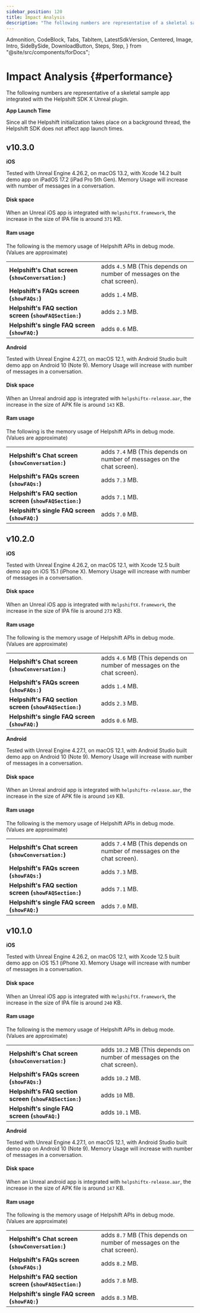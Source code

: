 ```yaml
---
sidebar_position: 120
title: Impact Analysis
description: "The following numbers are representative of a skeletal sample app integrated with the Helpshift SDK X Unreal plugin."
---
```


  Admonition,
  CodeBlock,
  Tabs,
  TabItem,
  LatestSdkVersion,
  Centered,
  Image,
  Intro,
  SideBySide,
  DownloadButton,
  Steps,
  Step,
} from "@site/src/components/forDocs";

# Impact Analysis {#performance}

<Intro>

The following numbers are representative of a skeletal sample app integrated with the Helpshift SDK X Unreal plugin.

</Intro>

<Admonition type="info" title="Note">

**App Launch Time**

Since all the Helpshift initialization takes place on a background thread, the Helpshift SDK does not affect app launch times.

</Admonition>

## v10.3.0

**iOS**

<Admonition type="info" title="Note">

Tested with Unreal Engine 4.26.2, on macOS 13.2, with Xcode 14.2 built demo app on iPadOS 17.2 (iPad Pro 5th Gen). Memory Usage will increase with number of messages in a conversation.

</Admonition>

#### Disk space

When an Unreal iOS app is integrated with `HelpshiftX.framework`, the increase in the size of IPA file is around `371` KB.

#### Ram usage

The following is the memory usage of Helpshift APIs in debug mode. (Values are approximate)

|                                                                   |                                                                                    |
| ----------------------------------------------------------------- | ---------------------------------------------------------------------------------- |
| **Helpshift's Chat screen (<code>showConversation:</code>)**      | adds <code>4.5</code> MB (This depends on number of messages on the chat screen). |
| **Helpshift's FAQs screen (<code>showFAQs:</code>)**              | adds <code>1.4</code> MB.                                                         |
| **Helpshift's FAQ section screen (<code>showFAQSection:</code>)** | adds <code>2.3</code> MB.                                                           |
| **Helpshift's single FAQ screen (<code>showFAQ:</code>)**         | adds <code>0.6</code> MB.   

**Android**

<Admonition type="info" title="Note">

Tested with Unreal Engine 4.27.1, on macOS 12.1, with Android Studio built demo app on Android 10 (Note 9). Memory Usage will increase with number of messages in a conversation.

</Admonition>

#### Disk space

When an Unreal android app is integrated with `helpshiftx-release.aar`, the increase in the size of APK file is around `143` KB.

#### Ram usage

The following is the memory usage of Helpshift APIs in debug mode. (Values are approximate)

|                                                                   |                                                                                   |
| ----------------------------------------------------------------- | --------------------------------------------------------------------------------- |
| **Helpshift's Chat screen (<code>showConversation:</code>)**      | adds <code>7.4</code> MB (This depends on number of messages on the chat screen). |
| **Helpshift's FAQs screen (<code>showFAQs:</code>)**              | adds <code>7.3</code> MB.                                                         |
| **Helpshift's FAQ section screen (<code>showFAQSection:</code>)** | adds <code>7.1</code> MB.                                                         |
| **Helpshift's single FAQ screen (<code>showFAQ:</code>)**         | adds <code>7.0</code> MB.                                                         |



## v10.2.0

**iOS**

<Admonition type="info" title="Note">

Tested with Unreal Engine 4.26.2, on macOS 12.1, with Xcode 12.5 built demo app on iOS 15.1 (iPhone X). Memory Usage will increase with number of messages in a conversation.

</Admonition>

#### Disk space

When an Unreal iOS app is integrated with `HelpshiftX.framework`, the increase in the size of IPA file is around `273` KB.

#### Ram usage

The following is the memory usage of Helpshift APIs in debug mode. (Values are approximate)

|                                                                   |                                                                                    |
| ----------------------------------------------------------------- | ---------------------------------------------------------------------------------- |
| **Helpshift's Chat screen (<code>showConversation:</code>)**      | adds <code>4.6</code> MB (This depends on number of messages on the chat screen). |
| **Helpshift's FAQs screen (<code>showFAQs:</code>)**              | adds <code>1.4</code> MB.                                                         |
| **Helpshift's FAQ section screen (<code>showFAQSection:</code>)** | adds <code>2.3</code> MB.                                                           |
| **Helpshift's single FAQ screen (<code>showFAQ:</code>)**         | adds <code>0.6</code> MB.                                                         |

**Android**

<Admonition type="info" title="Note">

Tested with Unreal Engine 4.27.1, on macOS 12.1, with Android Studio built demo app on Android 10 (Note 9). Memory Usage will increase with number of messages in a conversation.

</Admonition>

#### Disk space

When an Unreal android app is integrated with `helpshiftx-release.aar`, the increase in the size of APK file is around `149` KB.

#### Ram usage

The following is the memory usage of Helpshift APIs in debug mode. (Values are approximate)

|                                                                   |                                                                                   |
| ----------------------------------------------------------------- | --------------------------------------------------------------------------------- |
| **Helpshift's Chat screen (<code>showConversation:</code>)**      | adds <code>7.4</code> MB (This depends on number of messages on the chat screen). |
| **Helpshift's FAQs screen (<code>showFAQs:</code>)**              | adds <code>7.3</code> MB.                                                         |
| **Helpshift's FAQ section screen (<code>showFAQSection:</code>)** | adds <code>7.1</code> MB.                                                         |
| **Helpshift's single FAQ screen (<code>showFAQ:</code>)**         | adds <code>7.0</code> MB.                                                         |


## v10.1.0

**iOS**

<Admonition type="info" title="Note">

Tested with Unreal Engine 4.26.2, on macOS 12.1, with Xcode 12.5 built demo app on iOS 15.1 (iPhone X). Memory Usage will increase with number of messages in a conversation.

</Admonition>

#### Disk space

When an Unreal iOS app is integrated with `HelpshiftX.framework`, the increase in the size of IPA file is around `240` KB.

#### Ram usage

The following is the memory usage of Helpshift APIs in debug mode. (Values are approximate)

|                                                                   |                                                                                    |
| ----------------------------------------------------------------- | ---------------------------------------------------------------------------------- |
| **Helpshift's Chat screen (<code>showConversation:</code>)**      | adds <code>10.2</code> MB (This depends on number of messages on the chat screen). |
| **Helpshift's FAQs screen (<code>showFAQs:</code>)**              | adds <code>10.2</code> MB.                                                         |
| **Helpshift's FAQ section screen (<code>showFAQSection:</code>)** | adds <code>10</code> MB.                                                           |
| **Helpshift's single FAQ screen (<code>showFAQ:</code>)**         | adds <code>10.1</code> MB.                                                         |

**Android**

<Admonition type="info" title="Note">

Tested with Unreal Engine 4.27.1, on macOS 12.1, with Android Studio built demo app on Android 10 (Note 9). Memory Usage will increase with number of messages in a conversation.

</Admonition>

#### Disk space

When an Unreal android app is integrated with `helpshiftx-release.aar`, the increase in the size of APK file is around `147` KB.

#### Ram usage

The following is the memory usage of Helpshift APIs in debug mode. (Values are approximate)

|                                                                   |                                                                                   |
| ----------------------------------------------------------------- | --------------------------------------------------------------------------------- |
| **Helpshift's Chat screen (<code>showConversation:</code>)**      | adds <code>8.7</code> MB (This depends on number of messages on the chat screen). |
| **Helpshift's FAQs screen (<code>showFAQs:</code>)**              | adds <code>8.2</code> MB.                                                         |
| **Helpshift's FAQ section screen (<code>showFAQSection:</code>)** | adds <code>7.8</code> MB.                                                         |
| **Helpshift's single FAQ screen (<code>showFAQ:</code>)**         | adds <code>8.3</code> MB.                                                         |

